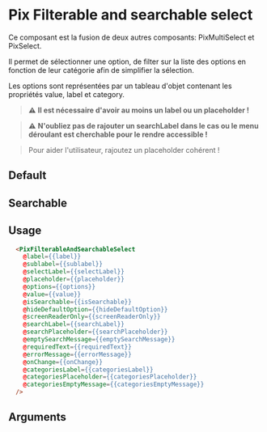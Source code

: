 
<Meta
  title="Form/Filterable and searchable select"
  component="PixFilterableAndSearchableSelect"
  argTypes={stories.argTypes}
/>

# Pix Filterable and searchable select

Ce composant est la fusion de deux autres composants: PixMultiSelect et PixSelect.

Il permet de sélectionner une option, de filter sur la liste des options en fonction de leur catégorie afin de simplifier la sélection.

Les options sont représentées par un tableau d'objet contenant les propriétés value, label et category.

> **⚠️** __Il est nécessaire d'avoir au moins un label ou un placeholder !__

> **⚠️** __N'oubliez pas de rajouter un searchLabel dans le cas ou le menu déroulant est cherchable pour le rendre accessible !__

> Pour aider l'utilisateur, rajoutez un placeholder cohérent !

## Default

<Canvas>
  <Story name="Default" story={stories.Default} />
</Canvas>

## Searchable

<Canvas>
  <Story name="Searchable" story={stories.Searchable} />
</Canvas>

## Usage

```html
  <PixFilterableAndSearchableSelect
    @label={{label}}
    @sublabel={{sublabel}}
    @selectLabel={{selectLabel}}
    @placeholder={{placeholder}}
    @options={{options}}
    @value={{value}}
    @isSearchable={{isSearchable}}
    @hideDefaultOption={{hideDefaultOption}}
    @screenReaderOnly={{screenReaderOnly}}
    @searchLabel={{searchLabel}}
    @searchPlaceholder={{searchPlaceholder}}
    @emptySearchMessage={{emptySearchMessage}}
    @requiredText={{requiredText}}
    @errorMessage={{errorMessage}}
    @onChange={{onChange}}
    @categoriesLabel={{categoriesLabel}}
    @categoriesPlaceholder={{categoriesPlaceholder}}
    @categoriesEmptyMessage={{categoriesEmptyMessage}}
  />
```

## Arguments

<ArgsTable story="Default" />
